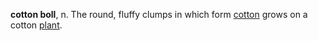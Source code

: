 '''cotton boll''', n.  The round, fluffy clumps in which form [[cotton]] grows on a cotton [[plant]].